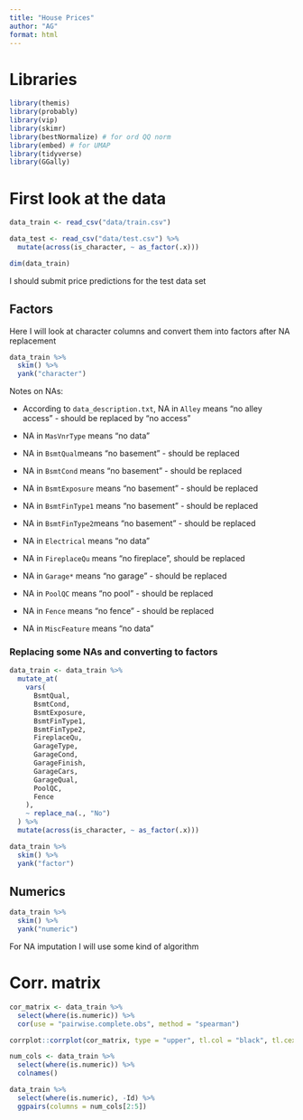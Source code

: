 ```yaml
---
title: "House Prices"
author: "AG"
format: html
---
```


# Libraries

```r
library(themis)
library(probably)
library(vip)
library(skimr)
library(bestNormalize) # for ord QQ norm
library(embed) # for UMAP
library(tidyverse)
library(GGally)
```

# First look at the data 

```r
data_train <- read_csv("data/train.csv") 

data_test <- read_csv("data/test.csv") %>% 
  mutate(across(is_character, ~ as_factor(.x)))

dim(data_train)
```

I should submit price predictions for the test data set

## Factors

Here I will look at character columns and convert them into factors after NA replacement

```r
data_train %>% 
  skim() %>% 
  yank("character")
```

Notes on NAs:

- According to `data_description.txt`, NA in `Alley` means "no alley access" - should be replaced by "no access"

- NA in `MasVnrType` means "no data"

- NA in `BsmtQual`means "no basement" - should be replaced

- NA in `BsmtCond` means "no basement" - should be replaced

- NA in `BsmtExposure` means "no basement" - should be replaced

- NA in `BsmtFinType1` means "no basement" - should be replaced

- NA in `BsmtFinType2`means "no basement" - should be replaced

- NA in `Electrical` means "no data"

- NA in `FireplaceQu` means "no fireplace", should be replaced

- NA in `Garage*` means "no garage" -  should be replaced

- NA in `PoolQC` means "no pool" - should be replaced

- NA in `Fence` means "no fence" - should be replaced

- NA in `MiscFeature` means "no data"


### Replacing some NAs and converting to factors

```r
data_train <- data_train %>%
  mutate_at(
    vars(
      BsmtQual,
      BsmtCond,
      BsmtExposure,
      BsmtFinType1,
      BsmtFinType2,
      FireplaceQu,
      GarageType,
      GarageCond,
      GarageFinish,
      GarageCars,
      GarageQual,
      PoolQC,
      Fence
    ),
    ~ replace_na(., "No")
  ) %>%
  mutate(across(is_character, ~ as_factor(.x)))

data_train %>% 
  skim() %>% 
  yank("factor")
```


## Numerics

```r
data_train %>% 
  skim() %>% 
  yank("numeric")
```

For NA imputation I will use some kind of algorithm

# Corr. matrix

```r
cor_matrix <- data_train %>% 
  select(where(is.numeric)) %>%
  cor(use = "pairwise.complete.obs", method = "spearman")

corrplot::corrplot(cor_matrix, type = "upper", tl.col = "black", tl.cex = 0.6)
```

```r
num_cols <- data_train %>%
  select(where(is.numeric)) %>% 
  colnames()

data_train %>% 
  select(where(is.numeric), -Id) %>% 
  ggpairs(columns = num_cols[2:5])
```

